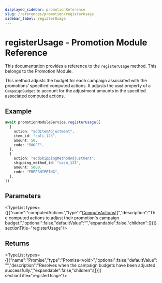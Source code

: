 ```yaml
---
displayed_sidebar: promotionReference
slug: /references/promotion/registerUsage
sidebar_label: registerUsage
---
```



# registerUsage - Promotion Module Reference

This documentation provides a reference to the `registerUsage` method. This belongs to the Promotion Module.

This method adjusts the budget for each campaign associated with the promotions' specified computed actions.
It adjusts the `used` property of a `CampaignBudget` to account for the adjustment amounts in the specified associated
computed actions.

## Example

```ts
await promotionModuleService.registerUsage([
  {
    action: "addItemAdjustment",
    item_id: "cali_123",
    amount: 50,
    code: "50OFF",
  },
  {
    action: "addShippingMethodAdjustment",
    shipping_method_id: "casm_123",
    amount: 5000,
    code: "FREESHIPPING",
  },
])
```

## Parameters

<TypeList types={[{"name":"computedActions","type":"[ComputeActions](../../types/promotion.ComputeActions.mdx)[]","description":"The computed actions to adjust their promotion's campaign budget.","optional":false,"defaultValue":"","expandable":false,"children":[]}]}  sectionTitle="registerUsage"/>

## Returns

<TypeList types={[{"name":"Promise","type":"Promise&#60;void&#62;","optional":false,"defaultValue":"","description":"Resolves when the campaign budgets have been adjusted successfully.","expandable":false,"children":[]}]}  sectionTitle="registerUsage"/>
